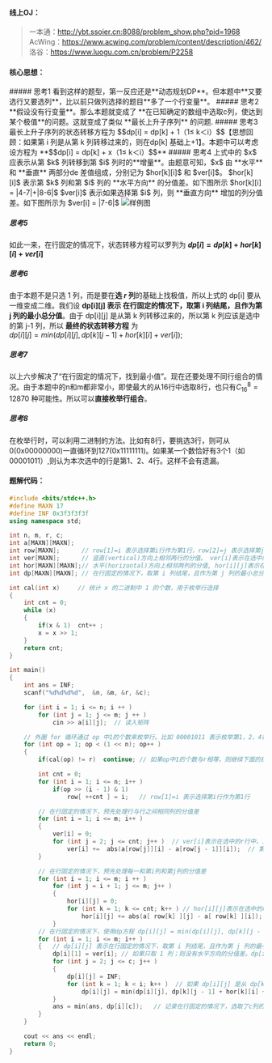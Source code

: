 
#### 线上OJ：
> 一本通：http://ybt.ssoier.cn:8088/problem_show.php?pid=1968  
AcWing：https://www.acwing.com/problem/content/description/462/  
洛谷：https://www.luogu.com.cn/problem/P2258  

#### 核心思想：
<Steps>
##### 思考1
看到这样的题型，第一反应还是**动态规划DP**。但本题中**又要选行又要选列**，比以前只做列选择的题目**多了一个行变量**。
##### 思考2
**假设没有行变量**。那么本题就变成了 **在已知确定的数组中选取c列，使达到某个极值**的问题。这就变成了类似 **最长上升子序列** 的问题.
##### 思考3
最长上升子序列的状态转移方程为  $$dp[i] = dp[k] + 1（1≤ k＜i）$$【思想回顾：如果第 i 列是从第 k 列转移过来的，则在dp[k] 基础上+1】。本题中可以考虑设方程为 **$$dp[i] = dp[k] + x（1≤ k＜i）$$** 
##### 思考4
上式中的 $x$ 应表示从第 $k$ 列转移到第 $i$ 列时的**增量**。由题意可知，$x$ 由 **水平** 和 **垂直** 两部分de 差值组成，分别记为 $hor[k][i]$ 和 $ver[i]$。  
<Callout type="default">
$hor[k][i]$ 表示第 $k$ 列和第 $i$ 列的 **水平方向** 的分值差。如下图所示 $hor[k][i] = |4-7|+|8-6|$  
$ver[i]$ 表示如果选择第 $i$ 列，则 **垂直方向** 增加的列分值差。如下图所示为 $ver[i] = |7-6|$
</Callout>

<Image src="/image/14pj41.png" alt="样例图" width={200} height={152} />

##### 思考5
如此一来，在行固定的情况下，状态转移方程可以罗列为   **$dp[i] = dp[k] + hor[k][i] + ver[i]$**
##### 思考6
由于本题不是只选 1 列，而是要在**选 $r$ 列**的基础上找极值，所以上式的 dp[i] 要从一维变成二维。我们设 **dp[i][j] 表示 在行固定的情况下，取第 i 列结尾，且作为第 j 列的最小总分值**。由于 dp[i][j] 是从第 k 列转移过来的，所以第 k 列应该是选中的第 j-1 列，所以 **最终的状态转移方程** 为  
$dp[i][j] = min(dp[i][j], dp[k][j - 1] + hor[k][i] + ver[i]);$
##### 思考7
以上六步解决了“在行固定的情况下，找到最小值”。现在还要处理不同行组合的情况。由于本题中的n和m都非常小，即使最大的从16行中选取8行，也只有$C_{16}^8= 12870$ 种可能性。所以可以**直接枚举行组合**。
##### 思考8
在枚举行时，可以利用二进制的方法。比如有8行，要挑选3行，则可从0(0x00000000)一直循环到127(0x11111111)。如果某一个数恰好有3个1（如00001011）,则认为本次选中的行是第1、2、4行。这样不会有遗漏。
</Steps>

#### 题解代码：
```cpp filename="解法、（DP代码）：" showLineNumbers {18,19,41,47,48,56,57,62,67,69}
#include <bits/stdc++.h>
#define MAXN 17
#define INF 0x3f3f3f3f
using namespace std;

int n, m, r, c;
int a[MAXN][MAXN];
int row[MAXN];      // row[1]=i 表示选择第i行作为第1行，row[2]=j 表示选择第j行作为第2行
int ver[MAXN];      // 竖直(vertical)方向上相邻两行的分值。 ver[i]表示在选中的r行中，上下都是第i列的分值差的和
int hor[MAXN][MAXN];// 水平(horizontal)方向上相邻两列的分值, hor[i][j]表示在选中的r行中，水平第i列和第j列分值差的和
int dp[MAXN][MAXN]; // 在行固定的情况下，取第 i 列结尾，且作为第 j 列的最小总分值

int cal(int x)     // 统计 x 的二进制中 1 的个数，用于枚举行选择
{
    int cnt = 0;
    while (x)
    {
        if(x & 1)  cnt++ ;
        x = x >> 1;
    }
    return cnt;
}

int main()
{
    int ans = INF;
    scanf("%d%d%d%d",  &n, &m, &r, &c);

    for (int i = 1; i <= n; i ++ )
        for (int j = 1; j <= m; j ++ )
            cin >> a[i][j];  // 读入矩阵

    // 外圈 for 循环通过 op 中1的个数来枚举行。比如 00001011 表示枚举第1，2，4行
    for (int op = 1; op < (1 << n); op++ )
    {
        if(cal(op) != r)  continue; // 如果op中1的个数与r相等，则继续下面的操作。否则寻找下一个数

        int cnt = 0;
        for (int i = 1; i <= n; i++ )
            if(op >> (i - 1) & 1)
                row[ ++cnt ] = i;   // row[1]=i 表示选择第i行作为第1行

        // 在行固定的情况下，预先处理行与行之间相同列的分值差
        for (int i = 1; i <= m; i++ )
        {
            ver[i] = 0;
            for (int j = 2; j <= cnt; j++ )  // ver[i]表示在选中的r行中，上下都是第i列的分值差的和
                ver[i] +=  abs(a[row[j]][i] - a[row[j - 1]][i]);  // 第2行-第1行；第3行-第二2 ......
        }

        // 在行固定的情况下，预先处理每一和第i列和第j列的分值差
        for (int i = 1; i <= m; i ++ )
            for (int j = i + 1; j <= m; j++ )
            {
                hor[i][j] = 0;
                for (int k = 1; k <= cnt; k++ ) // hor[i][j]表示在选中的r行中，水平第i列和第j列分值差的和
                    hor[i][j] += abs(a[ row[k] ][j] - a[ row[k] ][i]); // 第row[k]行的第j列 - 第row[k]行的第i列。对 row[k] 进行枚举求和
            }
        // 在行固定的情况下，使用dp方程 dp[i][j] = min(dp[i][j], dp[k][j - 1] + hor[k][i] + ver[i])
        for (int i = 1; i <= m; i++ )
        {   // dp[i][j] 表示在行固定的情况下，取第 i 列结尾，且作为第 j 列的最小总分值
            dp[i][1] = ver[i]; // 如果只取 1 列；则没有水平方向的分值差。dp[i]就等于ver[i]
            for (int j = 2; j <= c; j++ )
            {
                dp[i][j] = INF;
                for (int k = 1; k < i; k++ )  // 如果 dp[i][j] 是从 dp[k][j - 1] 转移过来
                    dp[i][j] = min(dp[i][j], dp[k][j - 1] + hor[k][i] + ver[i]);
            }
            ans = min(ans, dp[i][c]);   // 记录在行固定的情况下，选取了c列的最小值
        }
    }

    cout << ans << endl;
    return 0;
}
```